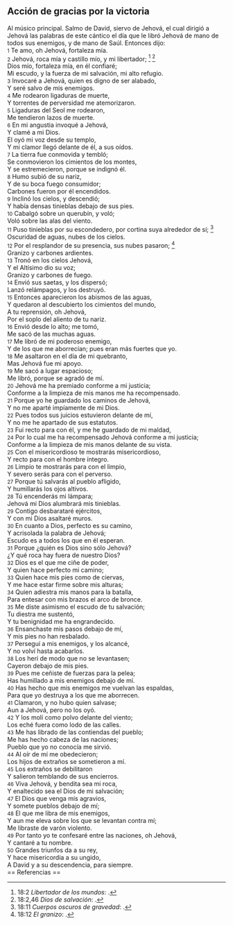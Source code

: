 == Acción de gracias por la victoria ==

Al músico principal. Salmo de David, siervo de Jehová, el cual dirigió a Jehová las palabras de este cántico el día que le libró Jehová de mano de todos sus enemigos, y de mano de Saúl. Entonces dijo:<br>
{{anchor|1}} <small>1</small> Te amo, oh Jehová, fortaleza mía.<br>
{{anchor|2}} <small>2</small> Jehová, roca mía y castillo mío, y mi libertador; <ref>18:2 ''Libertador de los mundos'': {{lib|LU|128|1|10}}.</ref> <ref>18:2,46 ''Dios de salvación'': {{lib|LU|2|6|3}}.</ref><br>
Dios mío, fortaleza mía, en él confiaré;<br>
Mi escudo, y la fuerza de mi salvación, mi alto refugio.<br>
{{anchor|3}} <small>3</small> Invocaré a Jehová, quien es digno de ser alabado,<br>
Y seré salvo de mis enemigos.<br>
{{anchor|4}} <small>4</small> Me rodearon ligaduras de muerte,<br>
Y torrentes de perversidad me atemorizaron.<br>
{{anchor|5}} <small>5</small> Ligaduras del Seol me rodearon,<br>
Me tendieron lazos de muerte.<br>
{{anchor|6}} <small>6</small> En mi angustia invoqué a Jehová,<br>
Y clamé a mi Dios.<br>
El oyó mi voz desde su templo,<br>
Y mi clamor llegó delante de él, a sus oídos.<br>
{{anchor|7}} <small>7</small> La tierra fue conmovida y tembló;<br>
Se conmovieron los cimientos de los montes,<br>
Y se estremecieron, porque se indignó él.<br>
{{anchor|8}} <small>8</small> Humo subió de su nariz,<br>
Y de su boca fuego consumidor;<br>
Carbones fueron por él encendidos.<br>
{{anchor|9}} <small>9</small> Inclinó los cielos, y descendió;<br>
Y había densas tinieblas debajo de sus pies.<br>
{{anchor|10}} <small>10</small> Cabalgó sobre un querubín, y voló;<br>
Voló sobre las alas del viento.<br>
{{anchor|11}} <small>11</small> Puso tinieblas por su escondedero, por cortina suya alrededor de sí; <ref>18:11 ''Cuerpos oscuros de gravedad'': {{lib|LU|14|1|7}}.</ref><br>
Oscuridad de aguas, nubes de los cielos.<br>
{{anchor|12}} <small>12</small> Por el resplandor de su presencia, sus nubes pasaron; <ref>18:12 ''El granizo'': {{lib|LU|85|4|3}}.</ref><br>
Granizo y carbones ardientes.<br>
{{anchor|13}} <small>13</small> Tronó en los cielos Jehová,<br>
Y el Altísimo dio su voz;<br>
Granizo y carbones de fuego.<br>
{{anchor|14}} <small>14</small> Envió sus saetas, y los dispersó;<br>
Lanzó relámpagos, y los destruyó.<br>
{{anchor|15}} <small>15</small> Entonces aparecieron los abismos de las aguas,<br>
Y quedaron al descubierto los cimientos del mundo,<br>
A tu reprensión, oh Jehová,<br>
Por el soplo del aliento de tu nariz.<br>
{{anchor|16}} <small>16</small> Envió desde lo alto; me tomó,<br>
Me sacó de las muchas aguas.<br>
{{anchor|17}} <small>17</small> Me libró de mi poderoso enemigo,<br>
Y de los que me aborrecían; pues eran más fuertes que yo.<br>
{{anchor|18}} <small>18</small> Me asaltaron en el día de mi quebranto,<br>
Mas Jehová fue mi apoyo.<br>
{{anchor|19}} <small>19</small> Me sacó a lugar espacioso;<br>
Me libró, porque se agradó de mí.<br>
{{anchor|20}} <small>20</small> Jehová me ha premiado conforme a mi justicia;<br>
Conforme a la limpieza de mis manos me ha recompensado.<br>
{{anchor|21}} <small>21</small> Porque yo he guardado los caminos de Jehová,<br>
Y no me aparté impíamente de mi Dios.<br>
{{anchor|22}} <small>22</small> Pues todos sus juicios estuvieron delante de mí,<br>
Y no me he apartado de sus estatutos.<br>
{{anchor|23}} <small>23</small> Fui recto para con él, y me he guardado de mi maldad,<br>
{{anchor|24}} <small>24</small> Por lo cual me ha recompensado Jehová conforme a mi justicia;<br>
Conforme a la limpieza de mis manos delante de su vista.<br>
{{anchor|25}} <small>25</small> Con el misericordioso te mostrarás misericordioso,<br>
Y recto para con el hombre íntegro.<br>
{{anchor|26}} <small>26</small> Limpio te mostrarás para con el limpio,<br>
Y severo serás para con el perverso.<br>
{{anchor|27}} <small>27</small> Porque tú salvarás al pueblo afligido,<br>
Y humillarás los ojos altivos.<br>
{{anchor|28}} <small>28</small> Tú encenderás mi lámpara;<br>
Jehová mi Dios alumbrará mis tinieblas.<br>
{{anchor|29}} <small>29</small> Contigo desbarataré ejércitos,<br>
Y con mi Dios asaltaré muros.<br>
{{anchor|30}} <small>30</small> En cuanto a Dios, perfecto es su camino,<br>
Y acrisolada la palabra de Jehová;<br>
Escudo es a todos los que en él esperan.<br>
{{anchor|31}} <small>31</small> Porque ¿quién es Dios sino sólo Jehová?<br>
¿Y qué roca hay fuera de nuestro Dios?<br>
{{anchor|32}} <small>32</small> Dios es el que me ciñe de poder,<br>
Y quien hace perfecto mi camino;<br>
{{anchor|33}} <small>33</small> Quien hace mis pies como de ciervas,<br>
Y me hace estar firme sobre mis alturas;<br>
{{anchor|34}} <small>34</small> Quien adiestra mis manos para la batalla,<br>
Para entesar con mis brazos el arco de bronce.<br>
{{anchor|35}} <small>35</small> Me diste asimismo el escudo de tu salvación;<br>
Tu diestra me sustentó,<br>
Y tu benignidad me ha engrandecido.<br>
{{anchor|36}} <small>36</small> Ensanchaste mis pasos debajo de mí,<br>
Y mis pies no han resbalado.<br>
{{anchor|37}} <small>37</small> Perseguí a mis enemigos, y los alcancé,<br>
Y no volví hasta acabarlos.<br>
{{anchor|38}} <small>38</small> Los herí de modo que no se levantasen;<br>
Cayeron debajo de mis pies.<br>
{{anchor|39}} <small>39</small> Pues me ceñiste de fuerzas para la pelea;<br>
Has humillado a mis enemigos debajo de mí.<br>
{{anchor|40}} <small>40</small> Has hecho que mis enemigos me vuelvan las espaldas,<br>
Para que yo destruya a los que me aborrecen.<br>
{{anchor|41}} <small>41</small> Clamaron, y no hubo quien salvase;<br>
Aun a Jehová, pero no los oyó.<br>
{{anchor|42}} <small>42</small> Y los molí como polvo delante del viento;<br>
Los eché fuera como lodo de las calles.<br>
{{anchor|43}} <small>43</small> Me has librado de las contiendas del pueblo;<br>
Me has hecho cabeza de las naciones;<br>
Pueblo que yo no conocía me sirvió.<br>
{{anchor|44}} <small>44</small> Al oír de mí me obedecieron;<br>
Los hijos de extraños se sometieron a mí.<br>
{{anchor|45}} <small>45</small> Los extraños se debilitaron<br>
Y salieron temblando de sus encierros.<br>
{{anchor|46}} <small>46</small> Viva Jehová, y bendita sea mi roca,<br>
Y enaltecido sea el Dios de mi salvación;<br>
{{anchor|47}} <small>47</small> El Dios que venga mis agravios,<br>
Y somete pueblos debajo de mí;<br>
{{anchor|48}} <small>48</small> El que me libra de mis enemigos,<br>
Y aun me eleva sobre los que se levantan contra mí;<br>
Me libraste de varón violento.<br>
{{anchor|49}} <small>49</small> Por tanto yo te confesaré entre las naciones, oh Jehová,<br>
Y cantaré a tu nombre.<br>
{{anchor|50}} <small>50</small> Grandes triunfos da a su rey,<br>
Y hace misericordia a su ungido,<br>
A David y a su descendencia, para siempre.<br>
== Referencias ==

<references />
